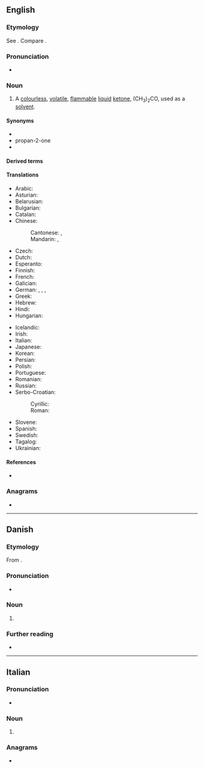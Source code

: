 {{also|acétone}}
==English==

===Etymology===
See {{m|en|acetic}}. Compare {{m|en|ketone}}.

===Pronunciation===
* {{a|US}} {{IPA|/ˈæ.sə.toʊn/|lang=en}}

===Noun===
{{wikipedia}}
{{en-noun|~}}

# {{lb|en|organic compound}} A [[colourless]], [[volatile]], [[flammable]] [[liquid]] [[ketone]], (CH<sub>3</sub>)<sub>2</sub>CO, used as a [[solvent]].

====Synonyms====
* {{l|en|propanone}}
* propan-2-one
* {{l|en|dimethyl ketone}}

====Derived terms====
{{der3|en
|acetonic
|acetone peroxide
|monoacetone
|diacetone
|bromoacetone
|chloroacetone
|thioacetone
|succinylacetone
|benzylideneacetone
|hexafluoroacetone
|isopropylacetone
|hexachloroacetone
|acetonaemia
|acetonemia
|hexabromoacetone
|phenylacetone
|metacetone
|aminoacetone
|vanillylacetone
|triacetone}}

====Translations====
{{trans-top|the organic compound (CH<sub>3</sub>)<sub>2</sub>CO}}
* Arabic: {{t|ar|أَسِيتُون|m|tr=ʾasitūn}}
* Asturian: {{t|ast|acetona|f}}
* Belarusian: {{t|be|ацэто́н|m}}
* Bulgarian: {{t|bg|ацето́н|m}}
* Catalan: {{t|ca|acetona|f}}
* Chinese:
*: Cantonese: {{t|yue|丙酮|tr=bing2 tung4|sc=Hani}}, {{t|yue|醋酮|tr=cou3 tung4|sc=Hani}}
*: Mandarin: {{t+|cmn|丙酮|tr=bǐngtóng|sc=Hani}}, {{t|cmn|醋酮|tr=cùtóng|sc=Hani}}
* Czech: {{t|cs|aceton|m}}
* Dutch: {{t+|nl|aceton|m|n}}
* Esperanto: {{t|eo|acetono}}
* Finnish: {{t+|fi|asetoni}}
* French: {{t+|fr|acétone|f}}
* Galician: {{t|gl|acetona|f}}
* German: {{t+|de|Aceton|n}}, {{t+|de|Azeton|n}}, {{t+|de|Propanon|n}}, {{t+|de|Dimethylketon|n}}
* Greek: {{t+|el|ασετόν|n}}
* Hebrew: {{t+|he|אצטון|m|tr=atsetón}}
* Hindi: {{t+|hi|शुक्ता|tr=shuktaa|sc=Deva}}
* Hungarian: {{t+|hu|aceton}}
{{trans-mid}}
* Icelandic: {{t|is|asetón|n}}
* Irish: {{t|ga|aicéatón|m}}
* Italian: {{t+|it|acetone|m}}
* Japanese: {{t|ja|アセトン|tr=aseton|sc=Jpan}}
* Korean: {{t+|ko|아세톤}}
* Persian: {{t+|fa|استون|tr=asetōn}}
* Polish: {{t+|pl|aceton|m}}
* Portuguese: {{t+|pt|acetona|f}}
* Romanian: {{t+|ro|acetonă|f}}
* Russian: {{t+|ru|ацето́н|m}}
* Serbo-Croatian:
*: Cyrillic: {{t|sh|ацѐто̄н|m|sc=Cyrl}}
*: Roman: {{t+|sh|acètōn|m}}
* Slovene: {{t+|sl|acetón|m}}
* Spanish: {{t+|es|acetona|f}}
* Swedish: {{t+|sv|aceton|c|n}}
* Tagalog: {{t|tl|asetona}}
* Ukrainian: {{t+|uk|ацето́н|m}}
{{trans-bottom}}

====References====
* {{pedialite}}

===Anagrams===
* {{anagrams|en|a=aceenot|enoteca}}

----

==Danish==

===Etymology===
From {{der|da|la|acētum||vinegar}} {{suffix|da||one}}.

===Pronunciation===
* {{IPA|/asətoːnə/|[asəˈtˢoːnə]|lang=da}}

===Noun===
{{da-noun|n|-}}

# {{l|en|acetone}} {{gloss|the organic compound (CH₃)₂CO}}

===Further reading===
* {{pedialite|lang=da}}

----

==Italian==

===Pronunciation===
*{{IPA|/at͡ʃeˈtone/|lang=it}}

===Noun===
{{it-noun|m}}

# {{lb|it|organic compound}} {{l|en|acetone}}

===Anagrams===
* {{anagrams|it|enoteca}}